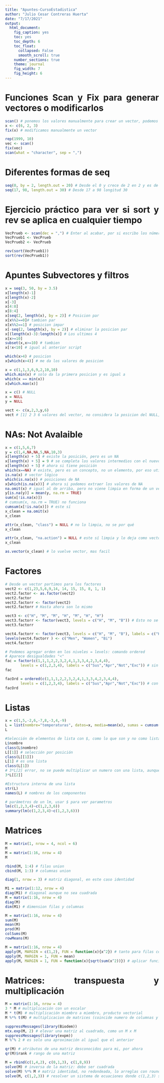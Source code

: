 ```yaml
---
title: "Apuntes-CursoEstadistica"
author: "Julio Cesar Contreras Huerta"
date: "7/17/2021"
output:
  html_document:
    fig_caption: yes
    toc: yes
    toc_depth: 6
    toc_float:
      collapsed: False
      smooth_scroll: true 
    number_sections: true
    theme: journal 
    fig_width: 7
    fig_height: 6
---
```


<style>
body {
text-align: justify;
h1.title: left;}
</style>

<style type="text/css">

h1.title {
  font-size: 45px;
  color: #fc9272;
  text-align: center;
}

h4.author {
  font-size: 25px;
  color: #fc9272;
  text-align: center;
}
h4.date {
  font-size: 20px;
  color: #fc9272;
  text-align: center;
}
</style>


# Funciones Scan y Fix para generar vectores o modificarlos

```r
scan() # ponemos los valores manualmente para crear un vector, podemos jalar vectores guardados en internet
x <- c(6, 2, 3)
fix(x) # modificamos manualmente un vector

rep(1999, 10)
vec <- scan()
fix(vec)
scan(what = "character", sep = ",")

```
# Diferentes formas de seq


```r
seq(0, by = 2, length.out = 20) # Desde el 0 y crece de 2 en 2 y es de longitud 20
seq(17, 98, length.out = 30) # Desde 17 a 98 longitud 30
```

# Ejercicio práctico para ver si sort y rev se aplica en cualquier tiempo



```r
VecPrueb <- scan(dec = ",") # Enter al acabar, por si escribo los números con 3,4 == 3.4
VecPrueb1 <- VecPrueb
VecPrueb2 <- VecPrueb

rev(sort(VecPrueb1))
sort(rev(VecPrueb1))
```

# Apuntes Subvectores y filtros
```r
x = seq(3, 50, by = 3.5)
x[length(x)-1] 
x[length(x)-2] 
x[-3]
x[4:8]
x[8:4]
x[seq(2, length(x), by = 2)] # Posicion par
x[x%%2==0]# tambien par
x[x%%2==1] # posicion impar
x[-seq(2, length(x), by = 2)] # eliminar la posicion par
x[(length(x)-3):length(x)] # Los ultimos 4
x[x>=10]
subset(x,x>=10) # tambien
x[!x<10] # igual al anterior script

which(x>4) # posicion
x[which(x>4)] # me da los valores de posicion

x = c(1,1,3,6,9,2,10,10)
which.min(x) # solo da la primera posicion y es igual a
which(x == min(x))
x[which.max(x)]

x = c() # NULL
x = NULL
y = NULL

vect <- c(x,2,3,y,6)
vect # [1] 2 3 6 valores del vector, no considera la posicion del NULL, eso lo diferencia de los valores NA
```
# NAs: Not Avalaible

```r
x = c(1,5,6,7)
y = c(1,4,NA,NA,5,NA,10,3)
x[length(x) + 5] # existe la posición, pero es un NA
x[length(x) + 5] = 9 # se completa los valores intermedios con el nuevo
x[length(x) + 5] # ahora si tiene posición
which(x==NA) # existe, pero es un concepto, no un elemento, por eso utilizamos
is.na(x) # vector lógico
which(is.na(x)) # posiciones de NA
x[which(is.na(x))] # ahora si podemos extraer los valores de NA
na.omit(x) # igual al de arriba, pero no viene limpia en forma de un vector
y[is.na(y)] = mean(y, na.rm = TRUE)
sum(x[!is.na(x)])
# cumsum(x, na.rm = TRUE) no funciona
cumsum(x[!is.na(x)]) # este sí
x_clean = na.omit(x)
x_clean

attr(x_clean, "class") = NULL # no lo limpia, no se por qué
x_clean

attr(x_clean, "na.action") = NULL # este sí limpia y lo deja como vector
x_clean

as.vector(x_clean) # lo vuelve vector, mas facil
```

# Factores

```r
# Desde un vector partimos para los factores
vect2 <- c(1,23,5,6,9,14, 14, 15, 15, 8, 1, 1)
vect2.factor <- as.factor(vect2)
vect2.factor
vect2.factorr <- factor(vect2)
vect2.factorr # Hasta ahora son lo mismo

vect3 <- c("H", "M", "M", "H", "M", "H", "H")
vect3.factorr <- factor(vect3, levels = c("H", "M", "B")) # Esto no se puede hacer con as.factor
vect3.factorr

vect4.factorr <- factor(vect3, levels = c("H", "M", "B"), labels = c("Hombre", "Mujer", "Bisexual")) # Tambien se puede cambiar las etiquetas
levels(vect4.factorr ) <- c("Men", "Women", "Bi")
vect4.factorr

# Podemos agregar orden en los niveles = levels: comando ordered
# Aparece desigualdades "<"
fac = factor(c(1,1,1,2,2,3,2,4,1,3,3,4,2,3,4,4), 
       levels = c(1,2,3,4), labels = c("Sus","Apr","Not","Exc")) # sin orden
fac

facOrd = ordered(c(1,1,1,2,2,3,2,4,1,3,3,4,2,3,4,4), 
       levels = c(1,2,3,4), labels = c("Sus","Apr","Not","Exc")) # con orden suspendió,..
facOrd
```

# Listas

```r
x = c(1,5,-2,6,-7,8,-3,4,-9)
L = list(nombre="temperaturas", datos=x, media=mean(x), sumas = cumsum(x))
L

#Selección de elementos de lista con $, como lo que son y no como lista (seleccion con solo una []), esta es parecido a la selección con [[]]
L$nombre
class(L$nombre)
L[[1]] # selección por posición
class(L[[1]])
L[1] # es una lista
class(L[1])
# 3*L[2] error, no se puede multiplicar un numero con una lista, aunque sea por dentro vector
3*L[[2]]

#Estructura interna de una lista
str(L)
names(L) # nombres de los componentes

# parámetros de un lm, usar $ para ver parametros
lm(c(1,2,3,4)~c(1,2,3,6))
summary(lm(c(1,2,3,4)~c(1,2,3,6)))
```

# Matrices

```r
M = matrix(1, nrow = 4, ncol = 6)
M
M = matrix(1:16, nrow = 4)
M

rbind(M, 1:4) # filas union
cbind(M, 1:3) # columnas union

diag(1, nrow = 3) # matriz diagonal, en este caso identidad

M1 = matrix(1:12, nrow = 4)
diag(M1) # diagonal aunque no sea cuadrada
M = matrix(1:16, nrow = 4) 
diag(M)
dim(M1) # dimension filas y columnas

M = matrix(1:16, nrow = 4) 
sum(M) 
mean(M)
prod(M)
colSums(M)
rowMeans(M)

M = matrix(1:16, nrow = 4) 
apply(M, MARGIN = c(1,2), FUN = function(x){x^2}) # tanto para filas como columnas
apply(M, MARGIN = 1, FUN = mean)
apply(M, MARGIN = 1, FUN = function(x){sqrt(sum(x^2))}) # aplicar funcion a filas (1), resultado:vector
```
# Matrices: transpuesta y multiplicación

```r
M = matrix(1:16, nrow = 4)
3 * M # multiplicación con un escalar
M * t(M) # multiplicación miembro a miembro, producto vectorial
M %*% t(M) # multiplicacion de matrices (coincide numero de columnas y filas)

suppressMessages(library(Biodem))
mtx.exp(M, 2) # elevar una matriz al cuadrado, como un M x M
suppressMessages(library(expm))
M %^% 2 # es solo una aproximación al igual que el anterior

qr(M) # atributos de una matriz desconocidos para mi, por ahora
qr(M)$rank # rango de una matriz

M = rbind(c(1,4,2), c(0,1,3), c(1,8,9))
solve(M) # inversa de la matriz: debe ser cuadrada
solve(M) %*% M # matriz identidad, no redondeada, lo arreglas con round
solve(M, c(1,2,3)) # resolver un sistema de ecuaciones donde c(1,2,3) son los term. indeps
```
